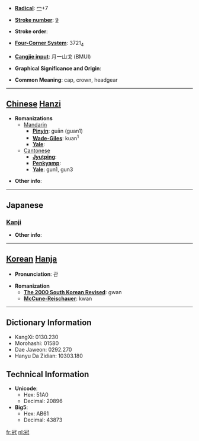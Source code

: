 * '''[[Wiktionary:Chinese radical index| Radical]]''': [[Wiktionary:Chinese radical index 冖|冖]]+7

* '''[[Wiktionary:Chinese total strokes index|Stroke number]]''': [[Wiktionary:Chinese total strokes index 9|9]]

* '''Stroke order''': 

* '''[[Wiktionary:Chinese four corner index|Four-Corner System]]''': 3721<sub>4</sub>

* '''[[Wiktionary:Chinese Cangjie index|Cangjie input]]''': 月一山戈 (BMUI)

* '''Graphical Significance and Origin''': 

* '''Common Meaning''': cap, crown, headgear

----

== [[Chinese]] [[Hanzi]] ==

* '''Romanizations'''
** [[Mandarin]]
*** '''[[Pinyin]]''': guān (guan1)
*** '''[[Wade-Giles]]''': kuan<sup>1</sup>
*** '''[[Yale]]''': 
**[[Cantonese]]
***'''[[Jyutping]]''':
***'''[[Penkyamp]]''': 
***'''[[Yale]]''': gun1, gun3

* '''Other info''': 

----

==Japanese==
===[[Kanji]]===
{{kanji|on readings=[[かん]] (kan)
|kun readings=[[かんむり]] (kammuri)
}}

* '''Other info''':  

----

== [[Korean]] [[Hanja]] ==

* '''Pronunciation''': 관

* '''Romanization'''
** '''[[The 2000 South Korean Revised Romanization|The 2000 South Korean Revised]]''': gwan
** '''[[McCune-Reischauer]]''': kwan

----

== Dictionary Information ==

* KangXi: 0130.230
* Morohashi: 01580
* Dae Jaweon: 0292.270
* Hanyu Da Zidian: 10303.180

== Technical Information ==

* '''Unicode''':
** Hex: 51A0
** Decimal: 20896
* '''Big5''':
** Hex: AB61
** Decimal: 43873
[[fr:冠]]
[[nl:冠]]